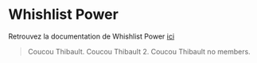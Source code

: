 # Whishlist Power

Retrouvez la documentation de Whishlist Power [ici](https://wishlist-power.helpscoutdocs.com/article/604-advanced-developer-documentation)

 > Coucou Thibault.
 > Coucou Thibault 2.
 > Coucou Thibault no members.
